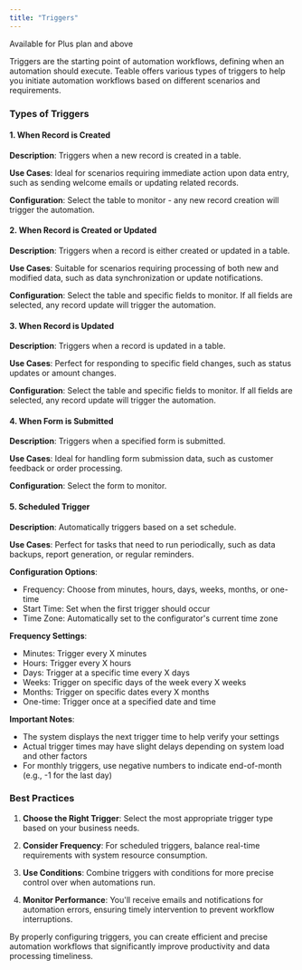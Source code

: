 ```yaml
---
title: "Triggers"
---
```

<Tip>Available for Plus plan and above</Tip>

Triggers are the starting point of automation workflows, defining when an automation should execute. Teable offers various types of triggers to help you initiate automation workflows based on different scenarios and requirements.

### Types of Triggers

#### 1. When Record is Created

**Description**: Triggers when a new record is created in a table.

**Use Cases**: Ideal for scenarios requiring immediate action upon data entry, such as sending welcome emails or updating related records.

**Configuration**: Select the table to monitor - any new record creation will trigger the automation.

#### 2. When Record is Created or Updated

**Description**: Triggers when a record is either created or updated in a table.

**Use Cases**: Suitable for scenarios requiring processing of both new and modified data, such as data synchronization or update notifications.

**Configuration**: Select the table and specific fields to monitor. If all fields are selected, any record update will trigger the automation.

#### 3. When Record is Updated

**Description**: Triggers when a record is updated in a table.

**Use Cases**: Perfect for responding to specific field changes, such as status updates or amount changes.

**Configuration**: Select the table and specific fields to monitor. If all fields are selected, any record update will trigger the automation.

#### 4. When Form is Submitted

**Description**: Triggers when a specified form is submitted.

**Use Cases**: Ideal for handling form submission data, such as customer feedback or order processing.

**Configuration**: Select the form to monitor.

#### 5. Scheduled Trigger

**Description**: Automatically triggers based on a set schedule.

**Use Cases**: Perfect for tasks that need to run periodically, such as data backups, report generation, or regular reminders.

**Configuration Options**:

* Frequency: Choose from minutes, hours, days, weeks, months, or one-time
* Start Time: Set when the first trigger should occur
* Time Zone: Automatically set to the configurator's current time zone

**Frequency Settings**:

* Minutes: Trigger every X minutes
* Hours: Trigger every X hours
* Days: Trigger at a specific time every X days
* Weeks: Trigger on specific days of the week every X weeks
* Months: Trigger on specific dates every X months
* One-time: Trigger once at a specified date and time

**Important Notes**:

* The system displays the next trigger time to help verify your settings
* Actual trigger times may have slight delays depending on system load and other factors
* For monthly triggers, use negative numbers to indicate end-of-month (e.g., -1 for the last day)

### Best Practices

1. **Choose the Right Trigger**: Select the most appropriate trigger type based on your business needs.

2. **Consider Frequency**: For scheduled triggers, balance real-time requirements with system resource consumption.

3. **Use Conditions**: Combine triggers with conditions for more precise control over when automations run.

4. **Monitor Performance**: You'll receive emails and notifications for automation errors, ensuring timely intervention to prevent workflow interruptions.

By properly configuring triggers, you can create efficient and precise automation workflows that significantly improve productivity and data processing timeliness.

